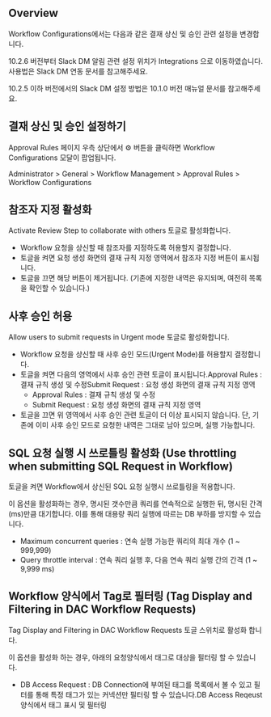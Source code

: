 ## Overview
Workflow Configurations에서는 다음과 같은 결재 상신 및 승인 관련 설정을 변경합니다.

10.2.6 버전부터 Slack DM 알림 관련 설정 위치가 Integrations 으로 이동하였습니다. 사용법은 Slack DM 연동 문서를 참고해주세요.

10.2.5 이하 버전에서의 Slack DM 설정 방법은 10.1.0 버전 매뉴얼 문서를 참고해주세요.

## 결재 상신 및 승인 설정하기
Approval Rules 페이지 우측 상단에서 ⚙️ 버튼을 클릭하면 Workflow Configurations 모달이 팝업됩니다.

Administrator &gt; General &gt; Workflow Management &gt; Approval Rules &gt; Workflow Configurations

## 참조자 지정 활성화
Activate Review Step to collaborate with others 토글로 활성화합니다.

* Workflow 요청을 상신할 때 참조자를 지정하도록 허용할지 결정합니다.
* 토글을 켜면 요청 생성 화면의 결재 규칙 지정 영역에서 참조자 지정 버튼이 표시됩니다.
* 토글을 끄면 해당 버튼이 제거됩니다. (기존에 지정한 내역은 유지되며, 여전히 목록을 확인할 수 있습니다.)

## 사후 승인 허용
Allow users to submit requests in Urgent mode 토글로 활성화합니다.

* Workflow 요청을 상신할 때 사후 승인 모드(Urgent Mode)를 허용할지 결정합니다.
* 토글을 켜면 다음의 영역에서 사후 승인 관련 토글이 표시됩니다.Approval Rules : 결재 규칙 생성 및 수정Submit Request : 요청 생성 화면의 결재 규칙 지정 영역
  * Approval Rules : 결재 규칙 생성 및 수정
  * Submit Request : 요청 생성 화면의 결재 규칙 지정 영역
* 토글을 끄면 위 영역에서 사후 승인 관련 토글이 더 이상 표시되지 않습니다. 단, 기존에 이미 사후 승인 모드로 요청한 내역은 그대로 남아 있으며, 실행 가능합니다.

## SQL 요청 실행 시 쓰로틀링 활성화 (Use throttling when submitting SQL Request in Workflow)
토글을 켜면 Workflow에서 상신된 SQL 요청 실행시 쓰로틀링을 적용합니다.

이 옵션을 활성화하는 경우, 명시된 갯수만큼 쿼리를 연속적으로 실행한 뒤, 명시된 간격(ms)만큼 대기합니다. 이를 통해 대용량 쿼리 실행에 따르는 DB 부하를 방지할 수 있습니다.

* Maximum concurrent queries : 연속 실행 가능한 쿼리의 최대 개수 (1 ~ 999,999)
* Query throttle interval : 연속 쿼리 실행 후, 다음 연속 쿼리 실행 간의 간격 (1 ~ 9,999 ms)

## Workflow 양식에서 Tag로 필터링 (Tag Display and Filtering in DAC Workflow Requests)
Tag Display and Filtering in DAC Workflow Requests 토글 스위치로 활성화 합니다.

이 옵션을 활성화 하는 경우, 아래의 요청양식에서 태그로 대상을 필터링 할 수 있습니다.

* DB Access Request  : DB Connection에 부여된 태그를 목록에서 볼 수 있고 필터를 통해 특정 태그가 있는 커넥션만 필터링 할 수 있습니다.DB Access Reqeust 양식에서 태그 표시 및 필터링
